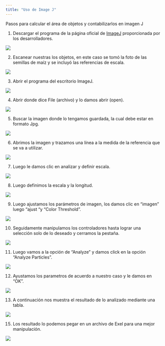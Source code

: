 ```yaml
---
title: "Uso de Image J"
---
```


Pasos para calcular el área de objetos y contabilizarlos en imagen J 


1.	Descargar el programa de la página oficial de [ImageJ](https://imagej.net/ij/download.html) proporcionada por los desarrolladores. 

![](img/Imagen1.png)

2.	Escanear nuestras los objetos, en este caso se tomó la foto de las semillas de maíz y se incluyó las referencias de escala.

![](img/H022 - copia.jpg)

3.	Abrir el programa del escritorio ImageJ.

![](img/Imagen1-3.png)

4.	Abrir donde dice File (archivo) y lo damos abrir (open). 

![](img/Imagen-4.png)


5.	Buscar la imagen donde lo tengamos guardada, la cual debe estar en formato Jpg.

![](img/Imagen5.png)

6.	Abrimos la imagen y trazamos una línea a la medida de la referencia que se va a utilizar. 

![](img/Imagen6.png)

7.	Luego le damos clic en analizar y definir escala.

![](img/Imagen7.png)

8.	Luego definimos la escala y la longitud.

![](img/Imagen10.png)

9.	 Luego ajustamos los parámetros de imagen, los damos clic en “imagen” luego “ajust “y “Color Threshold”.

![](img/Imagen11.png)

10.	Seguidamente manipulamos los controladores hasta lograr una selección solo de lo deseado y cerramos la pestaña.

![](img/Imagen12.png)

11.	Luego vamos a la opción de "Analyze" y damos click en la opción "Analyze Particles". 

![](img/Imagen13.png)

12.	Ayustamos los parametros de acuerdo a nuestro caso y le damos en "OK". 

![](img/Imagen14.png)

13.	A continuación nos muestra el resultado de lo analizado mediante una tabla. 

![](img/Imagen16.png)

15.	Los resultado lo podemos pegar en un archivo de Exel para una mejor manipulación. 

![](img/Imagen17.png)